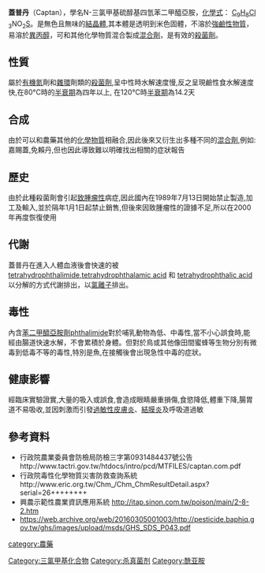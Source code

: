 {{Chembox
|   Name = Captan　　
| ImageFile = Captan Structural Formula V.1.svg
| ImageFile1 = Captan-from-xtal-1981-CM-3D-balls.png
|   IUPACName = N-(trichloromethy lthio)cyclohex-4-ene-1,2-dicarboximide
|   OtherNames = N-三氯甲基硫醇基四氫苯二甲醯亞胺, 克菌丹,3a,4,7,7a-tetrahydro-2-[(trichloromethyl)thio]-1H-isoindole,3(2H)-dione

| Section1 = {{Chembox Identifiers
| CASNo = 133-06-2
| CASNo_Ref = {{cascite|correct|CAS}}
|    UNNo  =  3077
  |  ChemSpiderID_Ref  = {{chemspidercite|correct|chemspider}}|  ChemSpiderID  =  8287
|  UNII_Ref  = {{fdacite|correct|FDA}}|  UNII  =  EOL5G26Q9F
|  InChI  =  1/C17H19ClN2O3/c18-13-7-3-4-8-14(13)19-15(21)9-10-20-16(22)11-5-1-2-6-12(11)17(20)23/h3-4,7-8,11-12H,1-2,5-6,9-10H2,(H,19,21)/t11-,12-/m1/s1
|  InChIKey  =  PIBUBEBGJVBNLY-VXGBXAGGBJ
|  PubChem  =  8606
|  InChI1  =  1/C9H8Cl3NO2S/c10-9(11,12)16-13-7(14)5-3-1-2-4-6(5)8(13)15/h1-2,5-6H,3-4H2
|  InChIKey1  =  LDVVMCZRFWMZSG-UHFFFAOYAB
|  SMILES1  =  ClC(Cl)(Cl)SN1C(=O)C2C/C=C\CC2C1=O
|  ChEBI_Ref  = {{ebicite|changed|EBI}}|  ChEBI  =  34608
|  ChEMBL_Ref  = {{ebicite|correct|EBI}}|  ChEMBL  =  388676
|  StdInChI_Ref  = {{stdinchicite|correct|chemspider}}|  StdInChI  =  1S/C9H8Cl3NO2S/c10-9(11,12)16-13-7(14)5-3-1-2-4-6(5)8(13)15/h1-2,5-6H,3-4H2
|  StdInChIKey_Ref  = {{stdinchicite|correct|chemspider}}|  StdInChIKey  =  LDVVMCZRFWMZSG-UHFFFAOYSA-N
|  KEGG_Ref  = {{keggcite|correct|kegg}}|  KEGG  =  C14438
|  SMILES  =  Clc1ccccc1NC(=O)CCN2C(=O)[C@@H]3CCCC[C@H]3C2=O

}}
| Section2 = {{Chembox Properties
|   Formula = C<sub>9</sub>H<sub>8</sub>Cl<sub>3</sub> NO<sub>2</sub>S 
|   MolarMass = 300.60 
|   Appearance = 無色無味結晶固體,原始外觀為無色到米色固體。
|   Density = 1.74 g/cm³ 
|   MeltingPt = 178°C 
|   Solubility = 3.3mg·[[升|l]] (25 °C)
|   SolubleOther = 易溶於[[異丙醇|異丙醇]]
|   VaporPressure = 小於1.3mPa 
 }}
| Section7 = {{Chembox Hazards
| LD50 = * 9000 mg·kg<sup>−1</sup> (大鼠經口) 　
  }}
}}

'''蓋普丹'''（Captan），學名N-三氯甲基硫醇基四氫苯二甲醯亞胺，[[化學式|化學式]]： [[碳|C]]<sub>9</sub>[[氫|H]]<sub>8</sub>[[氯|Cl]] <sub>3</sub>NO<sub>2</sub>[[硫|S]]。是無色且無味的[[結晶體|結晶體]],其本體是透明到米色固體，不溶於[[強鹼性物質|強鹼性物質]]，易溶於[[異丙醇|異丙醇]]，可和其他化學物質混合製成[[混合劑|混合劑]]，是有效的[[殺菌劑|殺菌劑]]。

== 性質 ==
屬於[[有機氮|有機氮]]劑和[[雜環|雜環]]劑類的[[殺菌劑|殺菌劑]],呈中性時水解速度慢,反之呈現鹼性食水解速度快,在80°C時的[[半衰期|半衰期]]為四年以上, 在120°C時[[半衰期|半衰期]]為14.2天

== 合成 ==
由於可以和農藥其他的[[化學物質|化學物質]]相融合,因此後來又衍生出多種不同的[[混合劑|混合劑]],例如:嘉賜蓋,免賴丹,但也因此導致難以明確找出相關的症狀報告
== 歷史 ==
由於此種殺菌劑會引起[[致腫瘤性|致腫瘤性]]病症,因此國內在1989年7月13日開始禁止製造,加工及輸入,並於隔年1月1日起禁止銷售,但後來因致腫瘤性的證據不足,所以在2000年再度恢復使用
== 代謝 ==
蓋普丹在進入人體血液後會快速的被[[tetrahydrophthalimide|tetrahydrophthalimide]],[[tetrahydrophthalamic_acid|tetrahydrophthalamic acid]] 和 [[tetrahydrophthalic_acid|tetrahydrophthalic acid]]以分解的方式代謝排出，以[[氯離子|氯離子]]排出。
== 毒性 ==
內含[[鄰苯二甲醯亞胺|苯二甲醯亞胺劑]]phthalimide對於哺乳動物為低、中毒性,當不小心誤食時,能經由腸道快速水解，不會累積於身體。但對於鳥或其他像田間蜜蜂等生物分別有微毒到低毒不等的毒性,特別是魚,在接觸後會出現急性中毒的症狀。

== 健康影響 ==
經臨床實驗證實,大量的吸入或誤食,會造成眼睛嚴重損傷,食慾降低,體重下降,腸胃道不易吸收,並因刺激而引發[[異位性皮膚炎|過敏性皮膚炎]]、[[結膜炎|結膜炎]]及呼吸道過敏

== 參考資料 ==
{{reflist|2}}
*行政院農業委員會防檢局防檢三字第0931484437號公告http://www.tactri.gov.tw/htdocs/intro/pcd/MTFILES/captan.com.pdf{{dead link|date=2018年4月 |bot=InternetArchiveBot |fix-attempted=yes }} 
*行政院毒性化學物質災害防救查詢系統http://www.eric.org.tw/Chm_/Chm_ChmResultDetail.aspx?serial=26++++++++{{Dead link|date=2019年11月 |bot=InternetArchiveBot |fix-attempted=yes }} 
*興農示範性農業資訊應用系統 http://itap.sinon.com.tw/poison/main/2-8-2.htm{{dead link|date=2018年4月 |bot=InternetArchiveBot |fix-attempted=yes }}
*https://web.archive.org/web/20160305001003/http://pesticide.baphiq.gov.tw/ghs/images/upload/msds/GHS_SDS_P043.pdf


[[category:農藥|category:農藥]]
[[Category:三氯甲基化合物|Category:三氯甲基化合物]]
[[Category:杀真菌剂|Category:杀真菌剂]]
[[Category:酰亚胺|Category:酰亚胺]]